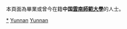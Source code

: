 {{Catnav|頁面分類|人物|校友|大學校友|中國大學校友|中華人民共和國大學校友}}

本頁面為畢業或曾今在籍'''中国[[雲南師範大學|雲南師範大學]]'''的人士。

[[Category:雲南師範大学|*]]
[[Category:云南高校校友|Yunnan]]
[[Category:中華人民共和國師範大學校友|Yunnan]]